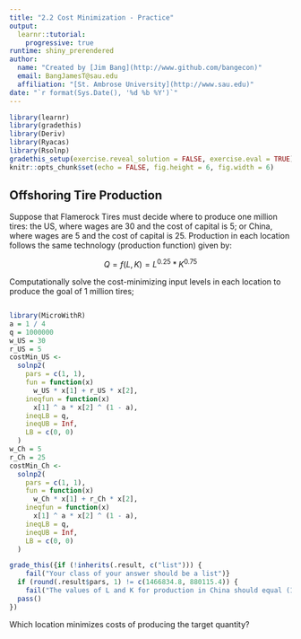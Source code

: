 ```yaml
---
title: "2.2 Cost Minimization - Practice"
output: 
  learnr::tutorial: 
    progressive: true
runtime: shiny_prerendered
author: 
  name: "Created by [Jim Bang](http://www.github.com/bangecon)"
  email: BangJamesT@sau.edu
  affiliation: "[St. Ambrose University](http://www.sau.edu)"
date: "`r format(Sys.Date(), '%d %b %Y')`"
---
```


<style type="text/css">
#doc-metadata {
  margin-bottom: 10px;
  font-size: 0.8em;
}
</style>

```r
library(learnr)
library(gradethis)
library(Deriv)
library(Ryacas)
library(Rsolnp)
gradethis_setup(exercise.reveal_solution = FALSE, exercise.eval = TRUE)
knitr::opts_chunk$set(echo = FALSE, fig.height = 6, fig.width = 6)
```

## Offshoring Tire Production

Suppose that Flamerock Tires must decide where to produce one million tires: the US, where wages are 30 and the cost of capital is 5; or China, where wages are 5 and the cost of capital is 25. Production in each location follows the same technology (production function) given by: 

$$Q = f(L, K) = L^{0.25} * K^{0.75}$$

Computationally solve the cost-minimizing input levels in each location to produce the goal of 1 million tires; 

```r

```

```r
library(MicroWithR)
a = 1 / 4
q = 1000000
w_US = 30
r_US = 5
costMin_US <-
  solnp2(
    pars = c(1, 1),
    fun = function(x)
      w_US * x[1] + r_US * x[2],
    ineqfun = function(x)
      x[1] ^ a * x[2] ^ (1 - a),
    ineqLB = q,
    ineqUB = Inf,
    LB = c(0, 0)
  )
w_Ch = 5
r_Ch = 25
costMin_Ch <-
  solnp2(
    pars = c(1, 1),
    fun = function(x)
      w_Ch * x[1] + r_Ch * x[2],
    ineqfun = function(x)
      x[1] ^ a * x[2] ^ (1 - a),
    ineqLB = q,
    ineqUB = Inf,
    LB = c(0, 0)
  )
```

```r
grade_this({if (!inherits(.result, c("list"))) {
    fail("Your class of your answer should be a list")}
  if (round(.result$pars, 1) != c(1466834.8, 880115.4)) { 
    fail("The values of L and K for production in China should equal (1466834.8, 880115.4).") }
  pass()
})
```

Which location minimizes costs of producing the target quantity? 
